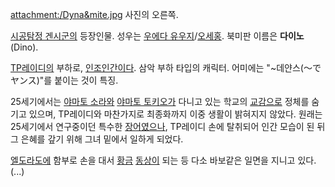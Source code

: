 attachment:/Dyna&mite.jpg
사진의 오른쪽.

[[시공탐정 겐시군]]의 등장인물. 성우는 [[우에다 유우지]]/[[오세홍]]. 북미판 이름은 '''다이노'''(Dino).

[[TP레이디]]의 부하로, [[인조인간]]이다. 삼악 부하 타입의 캐릭터. 어미에는 "~데얀스(〜でヤンス)"를 붙이는 것이 특징.

25세기에서는 [[야마토 소라]]와 [[야마토 토키오]]가 다니고 있는 학교의 [[교감]]으로 정체를 숨기고 있으며, TP레이디와 마찬가지로 최종화까지 이중 생활이 밝혀지지 않았다. 원래는 25세기에서 연구중이던 특수한 [[장어]]였으나, TP레이디 손에 탈취되어 인간 모습이 된 뒤 그 은혜를 갚기 위해 그녀 밑에서 일하게 되었다.

[[엘도라도]]에 함부로 손을 대서 [[황금]] [[동상]]이 되는 등 다소 바보같은 일면을 지니고 있다.(...)
